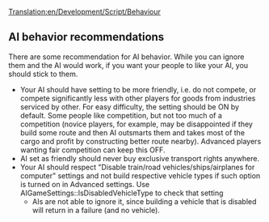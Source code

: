 [[Translation:en/Development/Script/Behaviour]]
{{en/Development/Script/Navigation}}

{{en/Note|While some people strongly advise keeping to these recommendations, they are by no means mandatory. Feel free to ignore some/all of them if you don't like them.}}
==AI behavior recommendations==

There are some recommendation for AI behavior. While you can ignore them and the AI would work, if you want your people to like your AI, you should stick to them.

* Your AI should have setting to be more friendly, i.e. do not compete, or compete significantly less with other players for goods from industries serviced by other. For easy difficulty, the setting should be ON by default. Some people like competition, but not too much of a competition (novice players, for example, may be disappointed if they build some route and then AI outsmarts them and takes most of the cargo and profit by constructing better route nearby). Advanced players wanting fair competition can keep this OFF.
* AI set as friendly should never buy exclusive transport rights anywhere.
* Your AI should respect "Disable train/road vehicles/ships/airplanes for computer" settings and not build respective vehicle types if such option is turned on in Advanced settings. Use AIGameSettings::IsDisabledVehicleType to check that setting
** AIs are not able to ignore it, since building a vehicle that is disabled will return in a failure (and no vehicle).